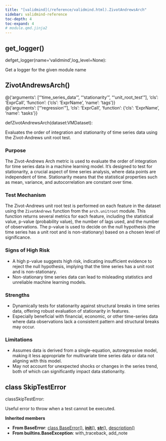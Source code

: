 ```yaml
---
title: "[validmind](/reference/validmind.html).ZivotAndrewsArch"
sidebar: validmind-reference
toc-depth: 4
toc-expand: 4
# module.qmd.jinja2
---
```


## get_logger<span class='muted'>()</span>

<!-- signatures.jinja2 -->

::: {.signature}

<span class="kw">def</span><span class="name">get_logger</span>(<span class="params"><span class="n">name</span><span class="o">=</span><span class="s1">'validmind'</span><span class="muted">,</span></span><span class="params"><span class="n">log_level</span><span class="o">=</span><span class="kc">None</span></span>):

:::

<!-- docstring.jinja2 -->

Get a logger for the given module name

<!-- function.qmd.jinja2 -->

## ZivotAndrewsArch[()]{.muted}

<!-- signatures.jinja2 -->

::: {.signature}

<div class="decorator">@<!-- types.jinja2 - format_type --><span class="n">{'arguments': ["'time_series_data'", "'stationarity'", "'unit_root_test'"], 'cls': 'ExprCall', 'function': {'cls': 'ExprName', 'name': 'tags'}}</span></div><div class="decorator">@<!-- types.jinja2 - format_type --><span class="n">{'arguments': ["'regression'"], 'cls': 'ExprCall', 'function': {'cls': 'ExprName', 'name': 'tasks'}}</span></div>
<span class="kw">def</span><span class="name">ZivotAndrewsArch</span>(<span class="param"><span class="n">dataset</span><span class="p">:</span><!-- types.jinja2 - format_type --><span class="n">VMDataset</span></span>):

:::

<!-- docstring.jinja2 -->

Evaluates the order of integration and stationarity of time series data using the Zivot-Andrews unit root test.

### Purpose

The Zivot-Andrews Arch metric is used to evaluate the order of integration for time series data in a machine learning model. It's designed to test for stationarity, a crucial aspect of time series analysis, where data points are independent of time. Stationarity means that the statistical properties such as mean, variance, and autocorrelation are constant over time.

### Test Mechanism

The Zivot-Andrews unit root test is performed on each feature in the dataset using the `ZivotAndrews` function from the `arch.unitroot` module. This function returns several metrics for each feature, including the statistical value, p-value (probability value), the number of lags used, and the number of observations. The p-value is used to decide on the null hypothesis (the time series has a unit root and is non-stationary) based on a chosen level of significance.

### Signs of High Risk

- A high p-value suggests high risk, indicating insufficient evidence to reject the null hypothesis, implying that the time series has a unit root and is non-stationary.
- Non-stationary time series data can lead to misleading statistics and unreliable machine learning models.

### Strengths

- Dynamically tests for stationarity against structural breaks in time series data, offering robust evaluation of stationarity in features.
- Especially beneficial with financial, economic, or other time-series data where data observations lack a consistent pattern and structural breaks may occur.

### Limitations

- Assumes data is derived from a single-equation, autoregressive model, making it less appropriate for multivariate time series data or data not aligning with this model.
- May not account for unexpected shocks or changes in the series trend, both of which can significantly impact data stationarity.

<!-- class.qmd.jinja2 -->

## [class]{.muted} SkipTestError

<!-- signatures.jinja2 -->

::: {.signature}

<span class="kw">class</span><span class="name">SkipTestError</span>:

:::

<!-- docstring.jinja2 -->

Useful error to throw when a test cannot be executed.

**Inherited members**

- **From BaseError**: [class BaseError[()]{.muted}](#class-baseerror), [__init__[()]{.muted}](#__init__), [__str__[()]{.muted}](#__str__), [description[()]{.muted}](#description)
- **From builtins.BaseException**: with_traceback, add_note
